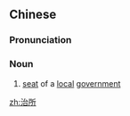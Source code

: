 ==Chinese==
{{zh-forms}}

===Pronunciation===
{{zh-pron
|m=zhìsuǒ
|c=zi6 so2
|cat=n
}}

===Noun===
{{zh-noun}}

# {{lb|zh|archaic}} [[seat]] of a [[local]] [[government]]

[[zh:治所]]